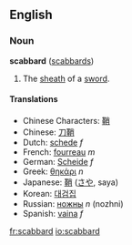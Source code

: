 ==English==
===Noun===
'''scabbard''' ([[scabbards]])

#The [[sheath]] of a [[sword]].

====Translations====
*Chinese Characters: [[鞘]]
*Chinese: [[刀鞘]]
*Dutch: [[schede]] ''f''
*French: [[fourreau]] ''m''
*German: [[Scheide]] ''f''
*Greek: [[θηκάρι]] ''n''
*Japanese: [[鞘]] ([[さや]], saya)
*Korean: [[대검집]]
*Russian: [[ножны]] ''n'' (nozhni)
*Spanish: [[vaina]] ''f''

[[fr:scabbard]]
[[io:scabbard]]